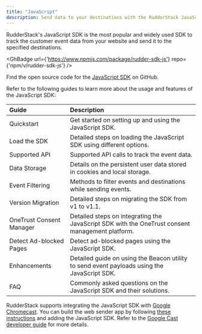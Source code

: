 ```yaml
---
title: "JavaScript"
description: Send data to your destinations with the RudderStack JavaScript SDK.
---
```


RudderStack's JavaScript SDK is the most popular and widely used SDK to track the customer event data from your website and send it to the specified destinations.

<GhBadge
  url={'https://www.npmjs.com/package/rudder-sdk-js'}
  repo={'npm/v/rudder-sdk-js'}
/>

<div class="infoBlock">
Find the open source code for the <a href="https://github.com/rudderlabs/rudder-sdk-js">JavaScript SDK</a> on GitHub.
</div>

Refer to the following guides to learn more about the usage and features of the JavaScript SDK:

| Guide          | Description    |
| :------------------- | :------------------------- |
| <Link to="/sources/event-streams/sdks/rudderstack-javascript-sdk/quick-start-guide/">Quickstart</Link>    | Get started on setting up and using the JavaScript SDK. |
| <Link to="/sources/event-streams/sdks/rudderstack-javascript-sdk/load-js-sdk/">Load the SDK</Link>    | Detailed steps on loading the JavaScript SDK using different options. |
| <Link to="/sources/event-streams/sdks/rudderstack-javascript-sdk/supported-api/">Supported API</Link>                     | Supported API calls to track the event data.      |
|  <Link to="/sources/event-streams/sdks/rudderstack-javascript-sdk/data-storage-cookies/">Data Storage</Link>                       | Details on the persistent user data stored in cookies and local storage.                 |
|  <Link to="/sources/event-streams/sdks/rudderstack-javascript-sdk/filtering/">Event Filtering</Link>                      | Methods to filter events and destinations while sending events.   |
| <Link to="/sources/event-streams/sdks/rudderstack-javascript-sdk/version-migration-guide/">Version Migration</Link>    | Detailed steps on migrating the SDK from v1 to v1.1.     |
|  <Link to="/sources/event-streams/sdks/rudderstack-javascript-sdk/onetrust-consent-manager/">OneTrust Consent Manager</Link>     |  Detailed steps on integrating the JavaScript SDK with the OneTrust consent management platform.      |
|   <Link to="/sources/event-streams/sdks/rudderstack-javascript-sdk/detecting-adblocked-pages/">Detect Ad-blocked Pages</Link>                     | Detect ad-blocked pages using the JavaScript SDK.                    |
| <Link to="/sources/event-streams/sdks/rudderstack-javascript-sdk/javascript-sdk-enhancements/">Enhancements</Link>       | Detailed guide on using the Beacon utility to send event payloads using the JavaScript SDK.    |
| <Link to="/sources/event-streams/sdks/rudderstack-javascript-sdk/faq/">FAQ</Link>       | Commonly asked questions on the JavaScript SDK and their solutions. |

<div class="successBlock">
RudderStack supports integrating the JavaScript SDK with <a href="https://store.google.com/in/product/chromecast?hl=en-GB">Google Chromecast</a>. You can build the web sender app by following <a href="https://developers.google.com/cast/docs/web_sender">these instructions</a> and adding the JavaScript SDK. Refer to the <a href="https://developers.google.com/cast/docs/developers">Google Cast developer guide</a> for more details.
</div>
